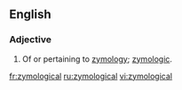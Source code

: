 ==English==

===Adjective===
{{en-adj}}

# Of or pertaining to [[zymology]]; [[zymologic]].

[[fr:zymological]]
[[ru:zymological]]
[[vi:zymological]]